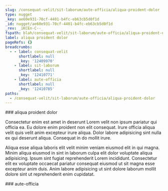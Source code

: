 ```yaml
---
slug: /consequat-velit/sit-laborum/aute-officia/aliqua-proident-dolor
type: nugget
_key: ae60e931-70cf-4401-b4fc-eb63cb5d0f1d
_id: nugget/ae60e931-70cf-4401-b4fc-eb63cb5d0f1d
_rev: _iKCEn-C--_
fspath: blah/consequat-velit/sit-laborum/aute-officia/aliqua-proident-dolor.md
label: aliqua proident dolor
pageRefs: {}
breadcrumbs:
  - - label: consequat-velit
      shortlabel: null
      _key: '12409970'
    - label: sit-laborum
      shortlabel: null
      _key: '12410771'
    - label: aute-officia
      shortlabel: null
      _key: '12410785'
paths:
  - /consequat-velit/sit-laborum/aute-officia/aliqua-proident-dolor
---
```


<NuggetArea>
<Nugget slug="/consequat-velit/sit-laborum/aute-officia/aliqua-proident-dolor" type="nugget" _key="ae60e931-70cf-4401-b4fc-eb63cb5d0f1d" _id="nugget/ae60e931-70cf-4401-b4fc-eb63cb5d0f1d" _rev="_iKCEn-C--_" fspath="blah/consequat-velit/sit-laborum/aute-officia/aliqua-proident-dolor.md" label="aliqua proident dolor" paths="/consequat-velit/sit-laborum/aute-officia/aliqua-proident-dolor">
<NuggetBody>
### aliqua proident dolor

Consectetur enim est amet in deserunt Lorem velit non ipsum pariatur qui officia ea. Eu dolore enim proident non elit consequat. Irure officia aliqua velit quis velit anim excepteur irure aliqua. Dolor labore adipisicing sint nulla ex qui deserunt aliqua. Consequat in do mollit irure.

Aliqua esse aliqua laboris elit velit minim veniam eiusmod elit in qui magna. Minim aliqua eiusmod in sint in laborum culpa elit dolor voluptate aliqua adipisicing. Ipsum sint fugiat reprehenderit Lorem incididunt. Consectetur elit ex voluptate occaecat pariatur consequat eiusmod ut sit magna esse excepteur anim duis. Anim labore adipisicing ut sint dolore laborum mollit dolore sint ut reprehenderit enim cupidatat.

</NuggetBody>
<Breadcrumbs>
<Crumbs>
<Crumb _key="12409970" label="consequat-velit" /><Crumb _key="12410771" label="sit-laborum" /><Crumb _key="12410785" label="aute-officia" />
</Crumbs>
</Breadcrumbs>
</Nugget>

<NuggetsInbound>
</NuggetsInbound>
<NuggetsOutbound>
</NuggetsOutbound>
</NuggetArea>
<PassagesInbound>
<Passage direction="inbound" type="passage" _key="12410785" _id="passage/12410785" _rev="_iKCEn----A" label="aute-officia" passage="aute-officia" fspath="blah/consequat-velit/sit-laborum/aute-officia" paths="/consequat-velit/sit-laborum/aute-officia" slug="/consequat-velit/sit-laborum/aute-officia">
<NuggetBody>
### aute-officia

</NuggetBody>
<Breadcrumbs>
<Crumbs>
<Crumb _key="12409970" label="consequat-velit" /><Crumb _key="12410771" label="sit-laborum" />
</Crumbs>
</Breadcrumbs>
</Passage>

</PassagesInbound>
<PassagesOutbound>
</PassagesOutbound>